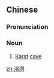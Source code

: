 ==Chinese==
{{zh-forms}}

===Pronunciation===
{{zh-pron
|m=róngdòng
|c=jung4 dung6
|cat=n
}}

===Noun===
{{zh-noun}}

# [[Karst]] [[cave]]

[[zh:溶洞]]